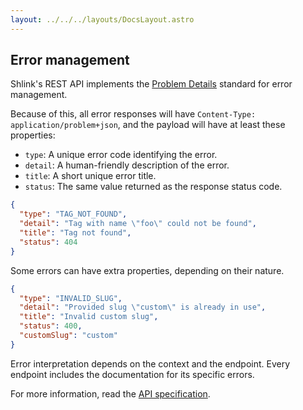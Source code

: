 ```yaml
---
layout: ../../../layouts/DocsLayout.astro
---
```


## Error management

Shlink's REST API implements the [Problem Details](https://tools.ietf.org/html/rfc7807) standard for error management.

Because of this, all error responses will have `Content-Type: application/problem+json`, and the payload will have at least these properties:

* `type`: A unique error code identifying the error.
* `detail`: A human-friendly description of the error.
* `title`: A short unique error title.
* `status`: The same value returned as the response status code.

```json
{
  "type": "TAG_NOT_FOUND",
  "detail": "Tag with name \"foo\" could not be found",
  "title": "Tag not found",
  "status": 404
}
```

Some errors can have extra properties, depending on their nature.

```json
{
  "type": "INVALID_SLUG",
  "detail": "Provided slug \"custom\" is already in use",
  "title": "Invalid custom slug",
  "status": 400,
  "customSlug": "custom"
}
```

Error interpretation depends on the context and the endpoint. Every endpoint includes the documentation for its specific errors.

For more information, read the [API specification](https://api-spec.shlink.io).
